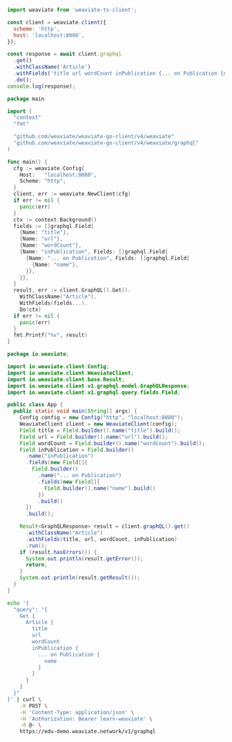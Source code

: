 

<Tabs groupId="languages">
<TabItem value="py" label="Python">

<FilteredTextBlock
  text={UnfilteredCode}
  startMarker="# ===== PYTHON EXAMPLE ====="
  endMarker="# ===== END PYTHON EXAMPLE ====="
  language="py"
/>

</TabItem>
<TabItem value="js" label="JavaScript/TypeScript">

```js
import weaviate from 'weaviate-ts-client';

const client = weaviate.client({
  scheme: 'http',
  host: 'localhost:8080',
});

const response = await client.graphql
  .get()
  .withClassName('Article')
  .withFields('title url wordCount inPublication {... on Publication {name}}')
  .do();
console.log(response);
```

</TabItem>
<TabItem value="go" label="Go">

```go
package main

import (
  "context"
  "fmt"

  "github.com/weaviate/weaviate-go-client/v4/weaviate"
  "github.com/weaviate/weaviate-go-client/v4/weaviate/graphql"
)

func main() {
  cfg := weaviate.Config{
    Host:   "localhost:8080",
    Scheme: "http",
  }
  client, err := weaviate.NewClient(cfg)
  if err != nil {
    panic(err)
  }
  ctx := context.Background()
  fields := []graphql.Field{
    {Name: "title"},
    {Name: "url"},
    {Name: "wordCount"},
    {Name: "inPublication", Fields: []graphql.Field{
      {Name: "... on Publication", Fields: []graphql.Field{
        {Name: "name"},
      }},
    }},
  }
  result, err := client.GraphQL().Get().
    WithClassName("Article").
    WithFields(fields...).
    Do(ctx)
  if err != nil {
    panic(err)
  }
  fmt.Printf("%v", result)
}
```

</TabItem>
<TabItem value="java" label="Java">

```java
package io.weaviate;

import io.weaviate.client.Config;
import io.weaviate.client.WeaviateClient;
import io.weaviate.client.base.Result;
import io.weaviate.client.v1.graphql.model.GraphQLResponse;
import io.weaviate.client.v1.graphql.query.fields.Field;

public class App {
  public static void main(String[] args) {
    Config config = new Config("http", "localhost:8080");
    WeaviateClient client = new WeaviateClient(config);
    Field title = Field.builder().name("title").build();
    Field url = Field.builder().name("url").build();
    Field wordCount = Field.builder().name("wordCount").build();
    Field inPublication = Field.builder()
      .name("inPublication")
      .fields(new Field[]{
        Field.builder()
          .name("... on Publication")
          .fields(new Field[]{
            Field.builder().name("name").build()
          })
          .build()
      })
      .build();

    Result<GraphQLResponse> result = client.graphQL().get()
      .withClassName("Article")
      .withFields(title, url, wordCount, inPublication)
      .run();
    if (result.hasErrors()) {
      System.out.println(result.getError());
      return;
    }
    System.out.println(result.getResult());
  }
}
```

</TabItem>
<TabItem value="curl" label="Curl">

```bash
echo '{
  "query": "{
    Get {
      Article {
        title
        url
        wordCount
        inPublication {
          ... on Publication {
            name
          }
        }
      }
    }
  }"
}' | curl \
    -X POST \
    -H 'Content-Type: application/json' \
    -H 'Authorization: Bearer learn-weaviate' \
    -d @- \
    https://edu-demo.weaviate.network/v1/graphql
```

</TabItem>
<TabItem value="graphql" label="GraphQL">

<FilteredTextBlock
  text={UnfilteredCode}
  startMarker="# ===== GRAPHQL EXAMPLE ====="
  endMarker="# ===== END GRAPHQL EXAMPLE ====="
  language="py"
/>

</TabItem>
</Tabs>
